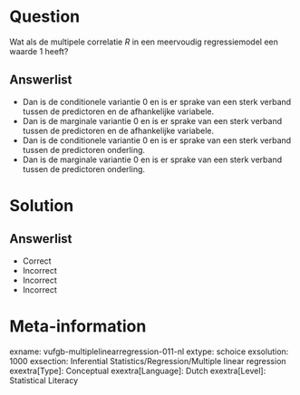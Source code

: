 Question
========
  
Wat als de multipele correlatie *R* in een meervoudig regressiemodel een waarde 1 heeft? 

  
Answerlist
----------
* Dan is de conditionele variantie 0 en is er sprake van een sterk verband tussen de predictoren en de afhankelijke variabele.
* Dan is de marginale variantie 0 en is er sprake van een sterk verband tussen de predictoren en de afhankelijke variabele.
* Dan is de conditionele variantie 0 en is er sprake van een sterk verband tussen de predictoren onderling.
* Dan is de marginale variantie 0 en is er sprake van een sterk verband tussen de predictoren onderling.

Solution
========

Answerlist
----------
* Correct
* Incorrect
* Incorrect
* Incorrect

Meta-information
================
exname: vufgb-multiplelinearregression-011-nl
extype: schoice
exsolution: 1000
exsection: Inferential Statistics/Regression/Multiple linear regression
exextra[Type]: Conceptual
exextra[Language]: Dutch
exextra[Level]: Statistical Literacy